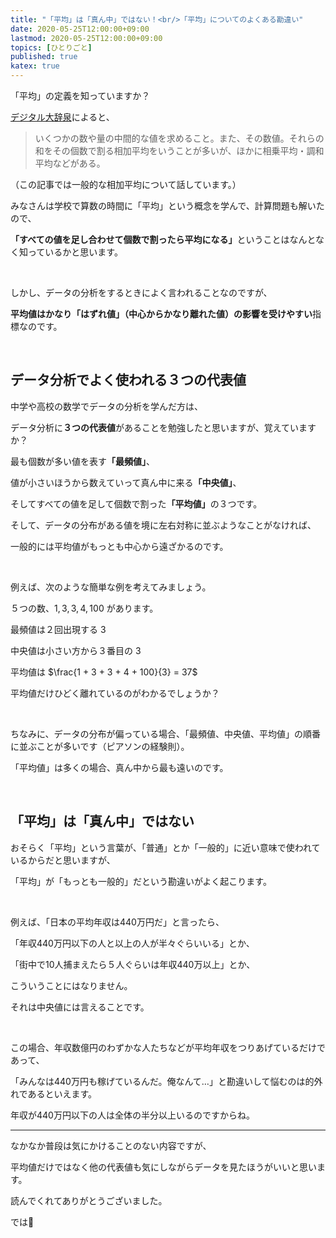 ```yaml
---
title: "「平均」は「真ん中」ではない！<br/>「平均」についてのよくある勘違い"
date: 2020-05-25T12:00:00+09:00
lastmod: 2020-05-25T12:00:00+09:00
topics: [ひとりごと]
published: true
katex: true
---
```


「平均」の定義を知っていますか？

[デジタル大辞泉](https://kotobank.jp/word/%E5%B9%B3%E5%9D%87-23195#E3.83.87.E3.82.B8.E3.82.BF.E3.83.AB.E5.A4.A7.E8.BE.9E.E6.B3.89)によると、

> いくつかの数や量の中間的な値を求めること。また、その数値。それらの和をその個数で割る相加平均をいうことが多いが、ほかに相乗平均・調和平均などがある。

（この記事では一般的な相加平均について話しています。）

<!--more-->

みなさんは学校で算数の時間に「平均」という概念を学んで、計算問題も解いたので、

<strong>「すべての値を足し合わせて個数で割ったら平均になる」</strong>ということはなんとなく知っているかと思います。

<br/>

しかし、データの分析をするときによく言われることなのですが、

**平均値はかなり「はずれ値」（中心からかなり離れた値）の影響を受けやすい**指標なのです。

<br/>

## データ分析でよく使われる３つの代表値

中学や高校の数学でデータの分析を学んだ方は、

データ分析に**３つの代表値**があることを勉強したと思いますが、覚えていますか？

最も個数が多い値を表す<strong>「最頻値」</strong>、

値が小さいほうから数えていって真ん中に来る<strong>「中央値」</strong>、

そしてすべての値を足して個数で割った<strong>「平均値」</strong>の３つです。

そして、データの分布がある値を境に左右対称に並ぶようなことがなければ、

一般的には平均値がもっとも中心から遠ざかるのです。

<br/>

例えば、次のような簡単な例を考えてみましょう。

５つの数、$1, 3, 3, 4, 100$ があります。

最頻値は２回出現する $3$

中央値は小さい方から３番目の $3$

平均値は $\frac{1 + 3 + 3 + 4 + 100}{3} = 37$

平均値だけひどく離れているのがわかるでしょうか？

<br/>

ちなみに、データの分布が偏っている場合、「最頻値、中央値、平均値」の順番に並ぶことが多いです（ピアソンの経験則）。

<postimage src="pearson-keikensoku" alt="ピアソンの経験則" />

「平均値」は多くの場合、真ん中から最も遠いのです。

<br/>

## 「平均」は「真ん中」ではない

おそらく「平均」という言葉が、「普通」とか「一般的」に近い意味で使われているからだと思いますが、

「平均」が「もっとも一般的」だという勘違いがよく起こります。

<br/>

例えば、「日本の平均年収は440万円だ」と言ったら、

「年収440万円以下の人と以上の人が半々ぐらいいる」とか、

「街中で10人捕まえたら５人ぐらいは年収440万以上」とか、

こういうことにはなりません。

それは中央値には言えることです。

<br/>

この場合、年収数億円のわずかな人たちなどが平均年収をつりあげているだけであって、

「みんなは440万円も稼げているんだ。俺なんて…」と勘違いして悩むのは的外れであるといえます。

年収が440万円以下の人は全体の半分以上いるのですからね。

<relpos link="futsu-sugakuteki" />

---

なかなか普段は気にかけることのない内容ですが、

平均値だけではなく他の代表値も気にしながらデータを見たほうがいいと思います。

読んでくれてありがとうございました。

では👋
